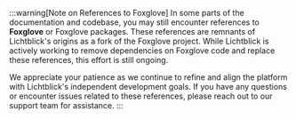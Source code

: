 :::warning[Note on References to Foxglove] In some parts of the documentation and codebase, you may still encounter references to **Foxglove** or Foxglove packages. These references are remnants of Lichtblick's origins as a fork of the Foxglove project. While Lichtblick is actively working to remove dependencies on Foxglove code and replace these references, this effort is still ongoing.

We appreciate your patience as we continue to refine and align the platform with Lichtblick's independent development goals. If you have any questions or encounter issues related to these references, please reach out to our support team for assistance. :::
